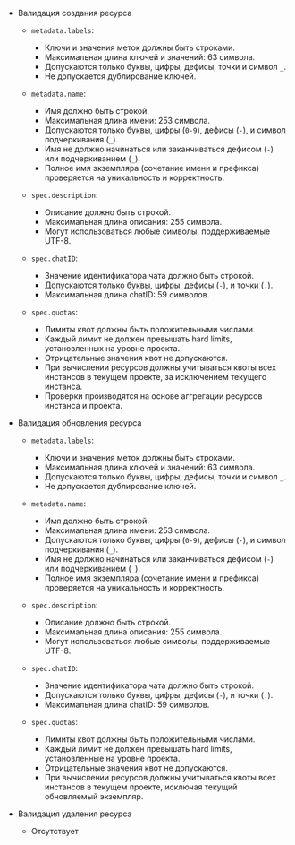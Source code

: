 - Валидация создания ресурса
    - `metadata.labels`:
      - Ключи и значения меток должны быть строками.
      - Максимальная длина ключей и значений: 63 символа.
      - Допускаются только буквы, цифры, дефисы, точки и символ `_`.
      - Не допускается дублирование ключей.

    - `metadata.name`:
      - Имя должно быть строкой.
      - Максимальная длина имени: 253 символа.
      - Допускаются только буквы, цифры (`0-9`), дефисы (`-`), и символ подчеркивания (`_`).
      - Имя не должно начинаться или заканчиваться дефисом (`-`) или подчеркиванием (`_`).
      - Полное имя экземпляра (сочетание имени и префикса) проверяется на уникальность и корректность.

    - `spec.description`:
      - Описание должно быть строкой.
      - Максимальная длина описания: 255 символа.
      - Могут использоваться любые символы, поддерживаемые UTF-8.

    - `spec.chatID`:
      - Значение идентификатора чата должно быть строкой.
      - Допускаются только буквы, цифры, дефисы (`-`), и точки (`.`).
      - Максимальная длина chatID: 59 символов.

    - `spec.quotas`:
      - Лимиты квот должны быть положительными числами.
      - Каждый лимит не должен превышать hard limits, установленных на уровне проекта.
      - Отрицательные значения квот не допускаются.
      - При вычислении ресурсов должны учитываться квоты всех инстансов в текущем проекте, за исключением текущего инстанса.
      - Проверки производятся на основе аггрегации ресурсов инстанса и проекта.

- Валидация обновления ресурса
  - `metadata.labels`:
    - Ключи и значения меток должны быть строками.
    - Максимальная длина ключей и значений: 63 символа.
    - Допускаются только буквы, цифры, дефисы, точки и символ `_`.
    - Не допускается дублирование ключей.

  - `metadata.name`:
    - Имя должно быть строкой.
    - Максимальная длина имени: 253 символа.
    - Допускаются только буквы, цифры (`0-9`), дефисы (`-`), и символ подчеркивания (`_`).
    - Имя не должно начинаться или заканчиваться дефисом (`-`) или подчеркиванием (`_`).
    - Полное имя экземпляра (сочетание имени и префикса) проверяется на уникальность и корректность.

  - `spec.description`:
      - Описание должно быть строкой.
      - Максимальная длина описания: 255 символа.
      - Могут использоваться любые символы, поддерживаемые UTF-8.

  - `spec.chatID`:
    - Значение идентификатора чата должно быть строкой.
    - Допускаются только буквы, цифры, дефисы (`-`), и точки (`.`).
    - Максимальная длина chatID: 59 символов.

  - `spec.quotas`:
    - Лимиты квот должны быть положительными числами.
    - Каждый лимит не должен превышать hard limits, установленные на уровне проекта.
    - Отрицательные значения квот не допускаются.
    - При вычислении ресурсов должны учитываться квоты всех инстансов в текущем проекте, исключая текущий обновляемый экземпляр.

- Валидация удаления ресурса
    - Отсутствует
